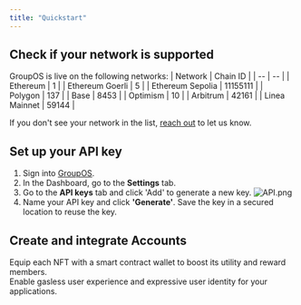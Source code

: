 ```yaml
---
title: "Quickstart"
---
```


## Check if your network is supported

GroupOS is live on the following networks:
| Network | Chain ID |
| -- | -- |
| Ethereum | 1 |
| Ethereum Goerli | 5 |
| Ethereum Sepolia | 11155111 |
| Polygon | 137 |
| Base | 8453 | 
| Optimism | 10 |
| Arbitrum | 42161 |
| Linea Mainnet | 59144 |

If you don't see your network in the list, [reach out](https://t.me/+euGUz7RfKxFhOWZh) to let us know.

## Set up your API key

1. Sign into [GroupOS](https://groupos.xyz/). 
2. In the Dashboard, go to the **Settings** tab.
3. Go to the **API keys** tab and click 'Add' to generate a new key.
![API.png](https://station-images.nyc3.digitaloceanspaces.com/8e6e553e-1da4-4501-ac64-52094d9c1a0d.png)
4. Name your API key and click **'Generate'**. 
<Warning>Save the key in a secured location to reuse the key.</Warning>

## Create and integrate Accounts

<CardGroup cols={2}>
    <Card
    title="NFT Accounts"
    icon="image"
    iconType="solid"
    href="/nft-accounts/new-collection"
  >
    <div style={{ paddingTop: "8px", fontSize: "14px" }}>
      Equip each NFT with a smart contract wallet to boost its utility and reward members.
    </div>
  </Card>
  <Card
    title="Smart Accounts"
    icon="browser"
    iconType="solid"
    href="/smart-accounts/new-collection"
  >
    <div style={{ paddingTop: "8px", fontSize: "14px" }}>
      Enable gasless user experience and expressive user identity for your applications.
    </div>
  </Card>
</CardGroup>
